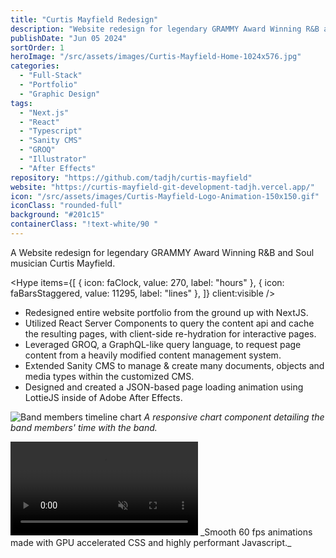 ```yaml
---
title: "Curtis Mayfield Redesign"
description: "Website redesign for legendary GRAMMY Award Winning R&B and Soul musician Curtis Mayfield."
publishDate: "Jun 05 2024"
sortOrder: 1
heroImage: "/src/assets/images/Curtis-Mayfield-Home-1024x576.jpg"
categories:
  - "Full-Stack"
  - "Portfolio"
  - "Graphic Design"
tags:
  - "Next.js"
  - "React"
  - "Typescript"
  - "Sanity CMS"
  - "GROQ"
  - "Illustrator"
  - "After Effects"
repository: "https://github.com/tadjh/curtis-mayfield"
website: "https://curtis-mayfield-git-development-tadjh.vercel.app/"
icon: "/src/assets/images/Curtis-Mayfield-Logo-Animation-150x150.gif"
iconClass: "rounded-full"
background: "#201c15"
containerClass: "!text-white/90 "
---
```


A Website redesign for legendary GRAMMY Award Winning R&B and Soul musician Curtis Mayfield.


<Hype
  items={[
    { icon: faClock, value: 270, label: "hours" },
    { icon: faBarsStaggered, value: 11295, label: "lines" },
  ]}
  client:visible
/>

- Redesigned entire website portfolio from the ground up with NextJS.
- Utilized React Server Components to query the content api and cache the resulting pages, with client-side re-hydration for interactive pages.
- Leveraged GROQ, a GraphQL-like query language, to request page content from a heavily modified content management system.
- Extended Sanity CMS to manage & create many documents, objects and media types within the customized CMS.
- Designed and created a JSON-based page loading animation using LottieJS inside of Adobe After Effects.

![Band members timeline chart](/src/assets/images/Curtis-Mayfield-Band-Timeline-1024x576.jpg)
_A responsive chart component detailing the band members' time with the band._

<video autoPlay muted loop>
  <source
    src="/src/assets/videos/Curtis-Mayfield-Home-Animations-720p.mp4"
    type="video/mp4"
  />
</video>
_Smooth 60 fps animations made with GPU accelerated CSS and highly performant
Javascript._
